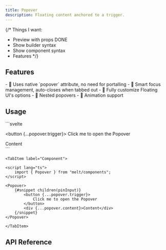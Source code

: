 ```yaml
---
title: Popover
description: Floating content anchored to a trigger.
---
```


{/*
Things I want:
- Preview with props DONE
- Show builder syntax
- Show component syntax
- Features
*/}

<Preview client:load />

## Features

<Features>
- 🌳 Uses native `popover` attribute, no need for portalling
- 🧠 Smart focus management, auto-closes when tabbed out
- 🎈 Fully customize Floating UI's options
- 🪺 Nested popovers
- 🎨 Animation support
</Features>

## Usage

<Tabs>
	<TabItem label="Builder">
```svelte
<script lang="ts">
	import { Popover } from "melt/builder";

	const popover = new Popover();
</script>

<button {...popover.trigger}>
	Click me to open the Popover
</button>
<div {...popover.content}>Content</div>
```
	</TabItem>

	<TabItem label="Component">
```svelte
<script lang="ts">
	import { Popover } from "melt/components";
</script>

<Popover>
	{#snippet children(pinInput)}
		<button {...popover.trigger}>
			Click me to open the Popover
		</button>
		<div {...popover.content}>Content</div>
	{/snippet}
</Popover>
```
	</TabItem>
</Tabs>


## API Reference

<ApiTable entry="Popover" />
